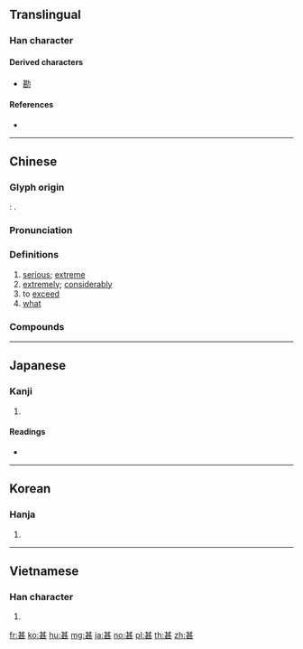 {{also|其|什}}
==Translingual==

===Han character===
{{Han char|rn=99|rad=甘|as=04|sn=9|four=44711|canj=TMMV|ids=⿱甘匹}}

====Derived characters====
* [[勘]]

====References====
* {{Han ref|kx=0754.060|dkj=21648|dj=1161.030|hdz=10025.050|uh=751A|ud=29978|bh=ACC6|bd=44230}}

----

==Chinese==
{{zh-forms}}

===Glyph origin===
{{Han etyl}}
''{{w|Shuowen}}'': {{Han compound|甘|匹}}.

===Pronunciation===
{{zh-pron
|m=shèn,shén,shé
|m_note=shén, shé - colloquial pronunciations of “what” (used in {{zh-l|*甚麼}}); shèn - obsolete literary pronunciation of “what”, and used for other senses
|c=sam6,sap6
|h=pfs=sṳm
|md=sêng
|mn=sīm
|w=3zen
|mc=y
|oc=y
|cat=a,adv,v,pron
}}

===Definitions===
{{zh-hanzi}}

# [[serious]]; [[extreme]]
# [[extremely]]; [[considerably]]
# to [[exceed]]
# [[what]]

===Compounds===
{{zh-der|不甚|幸甚|去泰去甚|不為已甚|不求甚解|去甚去泰|不甚了了|厥功甚偉|不甚合意|只甚|忒甚|尤有甚者|尤甚|一之為甚|做甚|太甚|名聲籍甚|已甚|一之謂甚|家徒甚殷|則甚|甚而|甚或|更甚|沒甚|甚口|甚是|甚至|甚雨|相得甚歡|沒甚首尾|日甚一日|疾風甚雨|甚麼/什么|甚的|甚底|甚囂塵上|甚事|甚人|欺人太甚|沒甚意思|甚且|藉甚|莫此為甚|衣冠甚偉|聲稱籍甚|軒軒甚得|言之過甚|過甚其實|逼人太甚|腹笥甚廣|自奉甚儉|過甚其詞|過從甚密|著甚來由|著甚|籍甚|過甚|蝕甚}}

----

==Japanese==

===Kanji===
{{ja-kanji|grade=c|rs=甘04}}

# {{defn|lang=ja|sort=甘04}}

====Readings====
* {{ja-readings|kanon=[[しん]] (shin)|goon=[[じん]] (jin)|kun=[[はなはだ]] (hanahada), [[なに]] (nani)}}

----

==Korean==

===Hanja===
{{ko-hanja|hangeul=심|eumhun=|rv=sim|mr=sim|y=sim}}

# {{defn|lang=ko|sort=甘04}}

----

==Vietnamese==

===Han character===
{{vi-hantu|[[thậm]], [[rậm]]|rs=甘04}}

# {{defn|lang=vi|sort=甘04}}

[[fr:甚]]
[[ko:甚]]
[[hu:甚]]
[[mg:甚]]
[[ja:甚]]
[[no:甚]]
[[pl:甚]]
[[th:甚]]
[[zh:甚]]